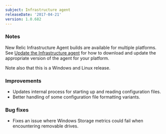 ```yaml
---
subject: Infrastructure agent
releaseDate: '2017-04-21'
version: 1.0.682
---
```


### Notes

New Relic Infrastructure Agent builds are available for multiple platforms. See [Update the Infrastructure agent](https://docs.newrelic.com/docs/infrastructure/new-relic-infrastructure/installation/update-infrastructure-agent) for how to download and update the appropriate version of the agent for your platform.

Note also that this is a Windows and Linux release.

### Improvements

* Updates internal process for starting up and reading configuration files.
* Better handling of some configuration file formatting variants.

### Bug fixes

* Fixes an issue where Windows Storage metrics could fail when encountering removable drives.
